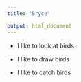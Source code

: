 ```yaml
---
title: "Bryce"

output: html_document
---
```


* I like to look at birds

* I like to draw birds

* I like to catch birds

